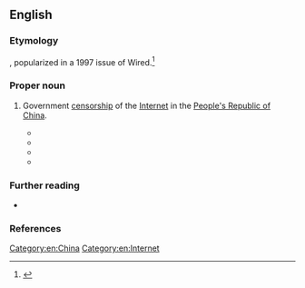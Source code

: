==English==

===Etymology===
{{blend|en|Great Wall of China|firewall}}, popularized in a 1997 issue of Wired.<ref>{{cite-book|year=2010|author=Jonathon Keats|authorlink=Jonathon Keats|title=Virtual Words: Language on the Edge of Science and Technology|publisher=Oxford University Press|isbn=9780199752904|page=69|pageurl=https://books.google.de/books?id=sBIOXJqqVEUC&lpg=PA142&dq=%22Singularitarian%22&pg=PA69#v=onepage&q=firewall&f=false|passage=Noting this local slang, the June 1997 issue of ''Wired'' presented the newfangled Chinese internet to Western audiences with a decidedly ironic spin, introducing ''Great Firewall of China'' into the lexicon.}}</ref>

===Proper noun===
{{en-proper-noun|head=the [[great|Great]] [[firewall|Firewall]] [[of]] [[China]]}}

# {{lb|en|originally|jocular|pejorative}} Government [[censorship]] of the [[Internet]] in the [[People's Republic of China]].
#: {{syn|en|GFW|q1=abbreviaion|Great Firewall|Golden Shield}}
#* {{quote-book|en|year=1997|author=A. Michael Froomkin|chapter=Jurisdiction in Cyberspace: The Role of Intermediaries|title=Borders in Cyberspace: Information Policy and the Global Information Infrastructure|oclc=36126687|page=146|passage=Behind this hypothetical '''Great Firewall of China''', most users would be allowed to exchange information with foreign sites if they were on the approved list}}
#* {{quote-book|en|year=2001|author=Greg Walton|title=China's Golden Shield: Corporations and the Development of Surveillance Technology in the People's Republic of China|page=5|oclc=49740735|passage=The "'''Great Firewall of China'''" is failing, largely due to the increased volume of Internet traffic in China.}}
#* {{quote-book|en|year=2007|author=Dinah PoKempner|chapter=A Shrinking Realm: Freedom of Expression Since 9/11|title=Human Rights Watch World Report 2007|isbn=9781583227404|page=76|passage=The '''Great Firewall of China''' is a case of corporate collaboration in censorship.}}
#* {{quote-web|en|date=2015-03-31|title=Massive denial-of-service attack on GitHub tied to Chinese government|first=Dan|last=Goodin|site={{w|Ars Technica}}|url=http://arstechnica.com/security/2015/03/massive-denial-of-service-attack-on-github-tied-to-chinese-government/|accessdate=2015-04-01|passage=The targets suggest the attackers are sympathetic to the vast censorship apparatus known as the '''Great Firewall of China'''.}}

===Further reading===
* {{pedia|Internet censorship in China}}

===References===
<references/>

[[Category:en:China]]
[[Category:en:Internet]]